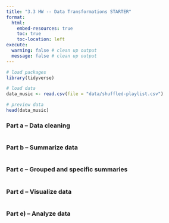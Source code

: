 ```yaml
---
title: "3.3 HW -- Data Transformations STARTER"
format:
  html:
    embed-resources: true
    toc: true
    toc-location: left
execute: 
  warning: false # clean up output
  message: false # clean up output
---
```


```r

# load packages
library(tidyverse)

```

```r

# load data
data_music <- read.csv(file = "data/shuffled-playlist.csv")

# preview data
head(data_music)

```

### Part a -- Data cleaning

```r

```

### Part b -- Summarize data

```r

```

### Part c -- Grouped and specific summaries

```r

```

### Part d -- Visualize data

```r

```

### Part e) -- Analyze data

```r

```